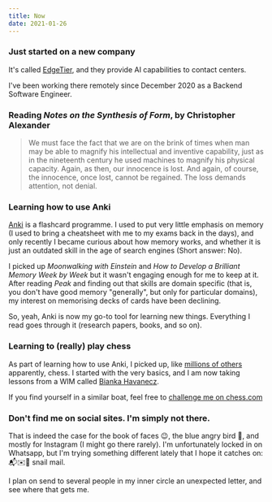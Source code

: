 ```yaml
---
title: Now
date: 2021-01-26
---
```


### Just started on a new company

It's called [EdgeTier](https://edgetier.com), and they provide AI capabilities to contact centers.

I've been working there remotely since December 2020 as a Backend Software Engineer.

### Reading _Notes on the Synthesis of Form_, by Christopher Alexander

> We must face the fact that we are on the brink of times
> when man may be able to magnify his intellectual and inventive capability,
> just as in the nineteenth century he used machines to magnify his physical capacity.
> Again, as then, our innocence is lost. And again, of course, the innocence, once lost,
> cannot be regained. The loss demands attention, not denial.

### Learning how to use Anki

[Anki](https://apps.ankiweb.net/) is a flashcard programme. I used to put very little emphasis on memory
(I used to bring a cheatsheet with me to my exams back in the days), and only recently I became curious about
how memory works, and whether it is just an outdated skill in the age of search engines (Short answer: No).

I picked up _Moonwalking with Einstein_ and _How to Develop a Brilliant Memory Week by Week_ but it wasn't engaging enough for me to keep at it.
After reading _Peak_ and finding out that skills are domain specific (that is, you don't have good memory "generally", but only for particular domains),
my interest on memorising decks of cards have been declining.

So, yeah, Anki is now my go-to tool for learning new things. Everything I read goes through it (research papers, books, and so on).

### Learning to (really) play chess

As part of learning how to use Anki, I picked up, like [millions of others](https://nypost.com/2020/11/23/the-queens-gambit-cause-chess-set-sales-to-surge/) apparently,
chess. I started with the very basics, and I am now taking lessons from a WIM called [Bianka Havanecz](https://lichess.org/@/chessbia).

If you find yourself in a similar boat, feel free to [challenge me on chess.com](https://play.chess.com/YuaXk)

### Don't find me on social sites. I'm simply not there.

That is indeed the case for the book of faces 😉, the blue angry bird 🐤, and mostly for Instagram (I might go there rarely). I'm unfortunately locked in on Whatsapp,
but I'm trying something different lately that I hope it catches on: 📬✉️💨 snail mail.

I plan on send to several people in my inner circle an unexpected letter, and see where that gets me.
